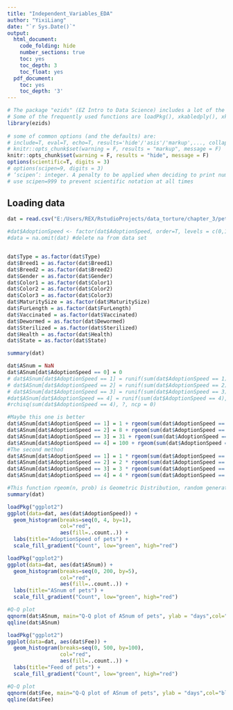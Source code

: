 ```yaml
---
title: "Independent_Variables_EDA"
author: "YixiLiang"
date: "`r Sys.Date()`"
output:
  html_document:
    code_folding: hide
    number_sections: true
    toc: yes
    toc_depth: 3
    toc_float: yes
  pdf_document:
    toc: yes
    toc_depth: '3'
---
```


```r
# The package "ezids" (EZ Intro to Data Science) includes a lot of the helper functions we developed for the course. 
# Some of the frequently used functions are loadPkg(), xkabledply(), xkablesummary(), uzscale(), etc.
library(ezids)
 
# some of common options (and the defaults) are: 
# include=T, eval=T, echo=T, results='hide'/'asis'/'markup',..., collapse=F, warning=T, message=T, error=T, cache=T, fig.width=6, fig.height=4, fig.dim=c(6,4) #inches, fig.align='left'/'center','right', 
# knitr::opts_chunk$set(warning = F, results = "markup", message = F)
knitr::opts_chunk$set(warning = F, results = "hide", message = F)
options(scientific=T, digits = 3) 
# options(scipen=9, digits = 3) 
# ‘scipen’: integer. A penalty to be applied when deciding to print numeric values in fixed or exponential notation.  Positive values bias towards fixed and negative towards scientific notation: fixed notation will be preferred unless it is more than ‘scipen’ digits wider.
# use scipen=999 to prevent scientific notation at all times
```


## Loading data
```r
dat = read.csv("E:/Users/REX/RstudioProjects/data_torture/chapter_3/pets_test.csv")

#dat$AdoptionSpeed <- factor(dat$AdoptionSpeed, order=T, levels = c(0,1,2,3,4))
#data = na.omit(dat) #delete na from data set


dat$Type = as.factor(dat$Type)
dat$Breed1 = as.factor(dat$Breed1)
dat$Breed2 = as.factor(dat$Breed2)
dat$Gender = as.factor(dat$Gender)
dat$Color1 = as.factor(dat$Color1)
dat$Color2 = as.factor(dat$Color2)
dat$Color3 = as.factor(dat$Color3)
dat$MaturitySize = as.factor(dat$MaturitySize)
dat$FurLength = as.factor(dat$FurLength)
dat$Vaccinated = as.factor(dat$Vaccinated)
dat$Dewormed = as.factor(dat$Dewormed)
dat$Sterilized = as.factor(dat$Sterilized)
dat$Health = as.factor(dat$Health)
dat$State = as.factor(dat$State)

summary(dat)
```
```r
dat$ASnum = NaN
dat$ASnum[dat$AdoptionSpeed == 0] = 0
# dat$ASnum[dat$AdoptionSpeed == 1] = runif(sum(dat$AdoptionSpeed == 1), 1, 7)
# dat$ASnum[dat$AdoptionSpeed == 2] = runif(sum(dat$AdoptionSpeed == 2), 8, 30)
# dat$ASnum[dat$AdoptionSpeed == 3] = runif(sum(dat$AdoptionSpeed == 3), 31, 90)
#dat$ASnum[dat$AdoptionSpeed == 4] = runif(sum(dat$AdoptionSpeed == 4), 100, 200)
#rchisq(sum(dat$AdoptionSpeed == 4), ?, ncp = 0)

#Maybe this one is better
dat$ASnum[dat$AdoptionSpeed == 1] = 1 + rgeom(sum(dat$AdoptionSpeed == 1), 0.02)
dat$ASnum[dat$AdoptionSpeed == 2] = 8 + rgeom(sum(dat$AdoptionSpeed == 2), 0.02)
dat$ASnum[dat$AdoptionSpeed == 3] = 31 + rgeom(sum(dat$AdoptionSpeed == 3), 0.02)
dat$ASnum[dat$AdoptionSpeed == 4] = 100 + rgeom(sum(dat$AdoptionSpeed == 4), 0.02)
#The second method 
dat$ASnum[dat$AdoptionSpeed == 1] = 1 * rgeom(sum(dat$AdoptionSpeed == 1), 0.1)
dat$ASnum[dat$AdoptionSpeed == 2] = 2 * rgeom(sum(dat$AdoptionSpeed == 2), 0.1)
dat$ASnum[dat$AdoptionSpeed == 3] = 3 * rgeom(sum(dat$AdoptionSpeed == 3), 0.1)
dat$ASnum[dat$AdoptionSpeed == 4] = 4 * rgeom(sum(dat$AdoptionSpeed == 4), 0.1)

#This function rgeom(n, prob) is Geometric Distribution, random generation for the geometric distribution with parameter prob 
summary(dat)
```

```r
loadPkg("ggplot2")
ggplot(data=dat, aes(dat$AdoptionSpeed)) + 
  geom_histogram(breaks=seq(0, 4, by=1),
                 col="red",
                 aes(fill=..count..)) +
  labs(title="AdoptionSpeed of pets") + 
  scale_fill_gradient("Count", low="green", high="red")
```

```r
loadPkg("ggplot2")
ggplot(data=dat, aes(dat$ASnum)) + 
  geom_histogram(breaks=seq(0, 200, by=5),
                 col="red",
                 aes(fill=..count..)) +
  labs(title="ASnum of pets") + 
  scale_fill_gradient("Count", low="green", high="red")

#Q-Q plot
qqnorm(dat$ASnum, main="Q-Q plot of ASnum of pets", ylab = "days",col="blue")
qqline(dat$ASnum)

```

```r
loadPkg("ggplot2")
ggplot(data=dat, aes(dat$Fee)) + 
  geom_histogram(breaks=seq(0, 500, by=100),
                 col="red",
                 aes(fill=..count..)) +
  labs(title="Feed of pets") + 
  scale_fill_gradient("Count", low="green", high="red")

#Q-Q plot
qqnorm(dat$Fee, main="Q-Q plot of ASnum of pets", ylab = "days",col="blue")
qqline(dat$Fee)
```

